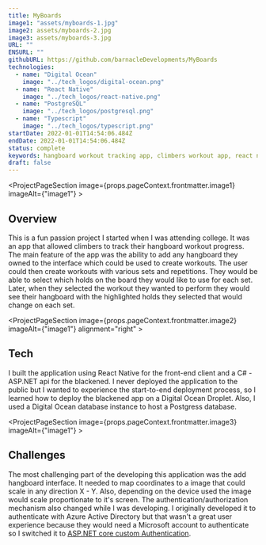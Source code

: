 ```yaml
---
title: MyBoards
image1: "assets/myboards-1.jpg"
image2: assets/myboards-2.jpg
image3: assets/myboards-3.jpg
URL: ""
ENSURL: ""
githubURL: https://github.com/barnacleDevelopments/MyBoards
technologies:
  - name: "Digital Ocean"
    image: "../tech_logos/digital-ocean.png"
  - name: "React Native"
    image: "../tech_logos/react-native.png"
  - name: "PostgreSQL"
    image: "../tech_logos/postgresql.png"
  - name: "Typescript"
    image: "../tech_logos/typescript.png"
startDate: 2022-01-01T14:54:06.484Z
endDate: 2022-01-01T14:54:06.484Z
status: complete
keywords: hangboard workout tracking app, climbers workout app, react native hangboard app, c# asp.net api workout app, digital ocean deployment, scalable image interface react native, custom authentication asp.net core, postgresql database for workout apps, azure active directory authentication, typescript workout app, entity framework core api, mssql database for fitness apps, workout app with custom hangboards, Devin Davis
draft: false
---
```


<ProjectPageSection image={props.pageContext.frontmatter.image1} imageAlt={"image1"} >
## Overview
This is a fun passion project I started when I was attending college. It was an app that allowed climbers to track their hangboard workout progress. The main feature of the app was the ability to add any hangboard they owned to the interface which could be used to create workouts. The user could then create workouts with various sets and repetitions. They would be able to select which holds on the board they would like to use for each set. Later, when they selected the workout they wanted to perform they would see their hangboard with the highlighted holds they selected that would change on each set.
</ProjectPageSection>


<ProjectPageSection image={props.pageContext.frontmatter.image2} imageAlt={"image1"} alignment="right" >
## Tech 
I built the application using React Native for the front-end client and a C# - ASP.NET api for the blackened. I never deployed the application to the public but I wanted to experience the start-to-end deployment process, so I learned how to deploy the blackened app on a Digital Ocean Droplet. Also, I used a Digital Ocean database instance to host a Postgress database.
<TechListing technologies={props.pageContext.frontmatter.technologies} />
</ProjectPageSection>

<ProjectPageSection image={props.pageContext.frontmatter.image3} imageAlt={"image1"}  >
## Challenges
The most challenging part of the developing this application was the add hangboard interface. It needed to map coordinates to a image that could scale in any direction X - Y. Also, depending on the device used the image would scale proportionate to it's screen. The authentication/authorization mechanism also changed while I was developing. I originally developed it to authenticate with Azure Active Directory but that wasn't a great user experience because they would need a Microsoft account to authenticate so I switched it to [ASP.NET core custom Authentication](https://learn.microsoft.com/en-us/aspnet/core/security/authentication/?view=aspnetcore-7.0).
</ProjectPageSection>
